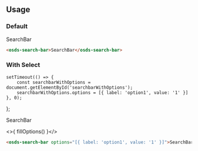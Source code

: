 
<GenericStyle />

## Usage

### Default
<osds-search-bar>SearchBar</osds-search-bar>

```html
<osds-search-bar>SearchBar</osds-search-bar>
```


### With Select

    setTimeout(() => {
        const searchbarWithOptions = document.getElementById('searchbarWithOptions');
        searchbarWithOptions.options = [{ label: 'option1', value: '1' }]
    }, 0);
};

<osds-search-bar id="searchbarWithOptions">SearchBar</osds-search-bar>

<>{ fillOptions() }</>

```html
<osds-search-bar options="[{ label: 'option1', value: '1' }]">SearchBar</osds-search-bar>
```
